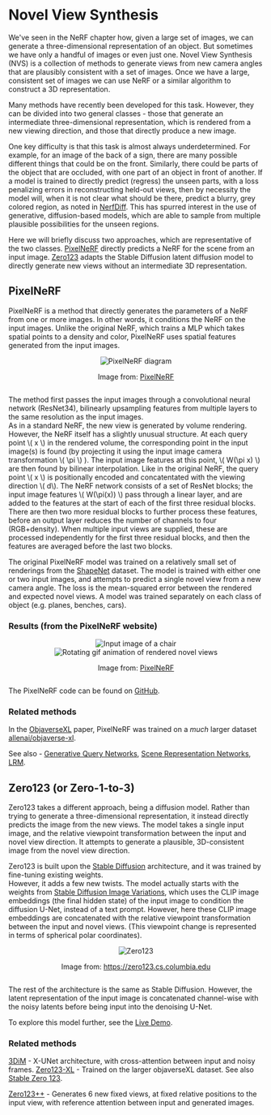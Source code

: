 # Novel View Synthesis

We've seen in the NeRF chapter how, given a large set of images, we can generate a three-dimensional representation of an object.
But sometimes we have only a handful of images or even just one.
Novel View Synthesis (NVS) is a collection of methods to generate views from new camera angles that are plausibly consistent with a set of images.
Once we have a large, consistent set of images we can use NeRF or a similar algorithm to construct a 3D representation.

Many methods have recently been developed for this task.
However, they can be divided into two general classes - those that generate an intermediate three-dimensional representation, which is rendered from a new viewing direction, and those that directly produce a new image.

One key difficulty is that this task is almost always underdetermined.
For example, for an image of the back of a sign, there are many possible different things that could be on the front.
Similarly, there could be parts of the object that are occluded, with one part of an object in front of another.
If a model is trained to directly predict (regress) the unseen parts, with a loss penalizing errors in reconstructing held-out views, then by necessity the model will, when it is not clear what should be there, predict a blurry, grey colored region, as noted in [NerfDiff](https://jiataogu.me/nerfdiff/).
This has spurred interest in the use of generative, diffusion-based models, which are able to sample from multiple plausible possibilities for the unseen regions.

Here we will briefly discuss two approaches, which are representative of the two classes.
[PixelNeRF](https://alexyu.net/pixelnerf) directly predicts a NeRF for the scene from an input image.
[Zero123](https://zero123.cs.columbia.edu/) adapts the Stable Diffusion latent diffusion model to directly generate new views without an intermediate 3D representation.


## PixelNeRF

PixelNeRF is a method that directly generates the parameters of a NeRF from one or more images.
In other words, it conditions the NeRF on the input images.
Unlike the original NeRF, which trains a MLP which takes spatial points to a density and color, PixelNeRF uses spatial features generated from the input images.

<div style="display: flex; flex-direction: column; align-items: center;">
  <img src="https://huggingface.co/datasets/hf-vision/course-assets/resolve/main/PixelNeRF_pipeline.png" alt="PixelNeRF diagram" />
  <p>Image from: <a href="https://alexyu.net/pixelnerf">PixelNeRF</a></p>
</div>

The method first passes the input images through a convolutional neural network (ResNet34), bilinearly upsampling features from multiple layers to the same resolution as the input images.  
As in a standard NeRF, the new view is generated by volume rendering. 
However, the NeRF itself has a slightly unusual structure. 
At each query point \\( x \\) in the rendered volume, the corresponding point in the input image(s) is found (by projecting it using the input image camera transformation \\( \pi \\) ). 
The input image features at this point, \\( W(\pi x) \\) are then found by bilinear interpolation.
Like in the original NeRF, the query point \\( x \\) is positionally encoded and concatentated with the viewing direction \\( d\\).
The NeRF network consists of a set of ResNet blocks; the input image features \\( W(\pi(x)) \\) pass through a linear layer, and are added to the features at the start of each of the first three residual blocks.
There are then two more residual blocks to further process these features, before an output layer reduces the number of channels to four (RGB+density).
When multiple input views are supplied, these are processed independently for the first three residual blocks, and then the features are averaged before the last two blocks.

The original PixelNeRF model was trained on a relatively small set of renderings from the [ShapeNet](https://huggingface.co/datasets/ShapeNet/ShapeNetCore) dataset.
The model is trained with either one or two input images, and attempts to predict a single novel view from a new camera angle.
The loss is the mean-squared error between the rendered and expected novel views. 
A model was trained separately on each class of object (e.g. planes, benches, cars).

### Results (from the PixelNeRF website)

<div style="display: flex; flex-direction: column; align-items: center;">
  <img src="https://huggingface.co/datasets/hf-vision/course-assets/resolve/main/PixelNeRF_input.png" alt="Input image of a chair" />
</div>

<div style="display: flex; flex-direction: column; align-items: center;">
  <img src="https://huggingface.co/datasets/hf-vision/course-assets/resolve/main/PixelNeRF_output.gif" alt="Rotating gif animation of rendered novel views" />
  <p>Image from: <a href="https://alexyu.net/pixelnerf">PixelNeRF</a></p>
</div>

The PixelNeRF code can be found on [GitHub](https://github.com/sxyu/pixel-nerf).

### Related methods

In the [ObjaverseXL](https://arxiv.org/pdf/2307.05663.pdf) paper, PixelNeRF was trained on a *much* larger dataset [allenai/objaverse-xl](https://huggingface.co/datasets/allenai/objaverse-xl).

See also - [Generative Query Networks](https://deepmind.google/discover/blog/neural-scene-representation-and-rendering/),
[Scene Representation Networks](https://www.vincentsitzmann.com/srns/),
[LRM](https://arxiv.org/pdf/2311.04400.pdf).


## Zero123 (or Zero-1-to-3)

Zero123 takes a different approach, being a diffusion model.
Rather than trying to generate a three-dimensional representation, it instead directly predicts the image from the new views. 
The model takes a single input image, and the relative viewpoint transformation between the input and novel view direction.
It attempts to generate a plausible, 3D-consistent image from the novel view direction.

Zero123 is built upon the [Stable Diffusion](https://arxiv.org/abs/2112.10752) architecture, and it was trained by fine-tuning existing weights.  
However, it adds a few new twists. 
The model actually starts with the weights from [Stable Diffusion Image Variations](https://huggingface.co/spaces/lambdalabs/stable-diffusion-image-variations), which uses the CLIP image embeddings (the final hidden state) of the input image to condition the diffusion U-Net, instead of a text prompt. 
However, here these CLIP image embeddings are concatenated with the relative viewpoint transformation between the input and novel views.
(This viewpoint change is represented in terms of spherical polar coordinates).

<div style="display: flex; flex-direction: column; align-items: center;">
  <img src="https://huggingface.co/datasets/hf-vision/course-assets/resolve/main/Zero123.png" alt="Zero123" />
  <p>Image from: <a href="https://zero123.cs.columbia.edu">https://zero123.cs.columbia.edu</a></p>
</div>

The rest of the architecture is the same as Stable Diffusion.
However, the latent representation of the input image is concatenated channel-wise with the noisy latents before being input into the denoising U-Net.

To explore this model further, see the [Live Demo](https://huggingface.co/spaces/cvlab/zero123-live).

### Related methods

[3DiM](https://3d-diffusion.github.io/) - X-UNet architecture, with cross-attention between input and noisy frames.
[Zero123-XL](https://arxiv.org/pdf/2311.13617.pdf) - Trained on the larger objaverseXL dataset. See also [Stable Zero 123](https://huggingface.co/stabilityai/stable-zero123).

[Zero123++](https://arxiv.org/abs/2310.15110) - Generates 6 new fixed views, at fixed relative positions to the input view, with reference attention between input and generated images.
